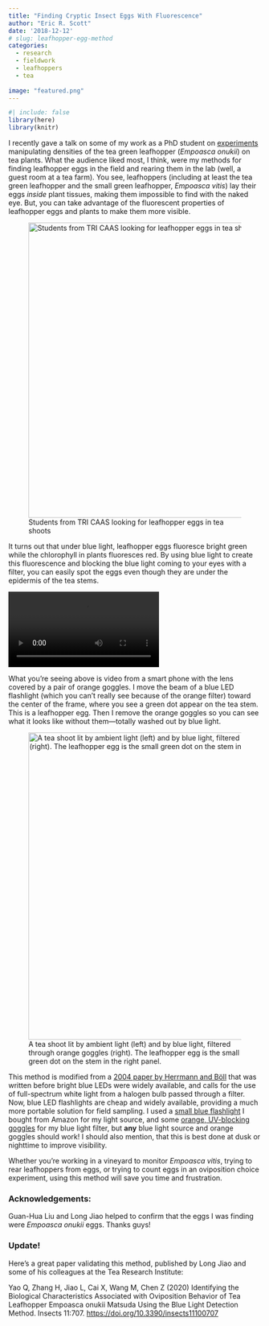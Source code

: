 ```yaml
---
title: "Finding Cryptic Insect Eggs With Fluorescence"
author: "Eric R. Scott"
date: '2018-12-12'
# slug: leafhopper-egg-method
categories:
  - research
  - fieldwork
  - leafhoppers
  - tea
  
image: "featured.png"
---
```


```r
#| include: false
library(here)
library(knitr)
```

I recently gave a talk on some of my work as a PhD student on [experiments](http://www.ericrscott.com/project/climate-leafhopper-quality/) manipulating densities of the tea green leafhopper (*Empoasca onukii*) on tea plants.
What the audience liked most, I think, were my methods for finding leafhopper eggs in the field and rearing them in the lab (well, a guest room at a tea farm).
You see, leafhoppers (including at least the tea green leafhopper and the small green leafhopper, *Empoasca vitis*) lay their eggs *inside* plant tissues, making them impossible to find with the naked eye.
But, you can take advantage of the fluorescent properties of leafhopper eggs and plants to make them more visible.

![Students from TRI CAAS looking for leafhopper eggs in tea shoots](learning-SLEDA.jpeg){fig-align="center" width="587"}

It turns out that under blue light, leafhopper eggs fluoresce bright green while the chlorophyll in plants fluoresces red.
By using blue light to create this fluorescence and blocking the blue light coming to your eyes with a filter, you can easily spot the eggs even though they are under the epidermis of the tea stems.

![](SLEDA.mp4)

What you're seeing above is video from a smart phone with the lens covered by a pair of orange goggles.
I move the beam of a blue LED flashlight (which you can't really see because of the orange filter) toward the center of the frame, where you see a green dot appear on the tea stem.
This is a leafhopper egg.
Then I remove the orange goggles so you can see what it looks like without them---totally washed out by blue light.

![A tea shoot lit by ambient light (left) and by blue light, filtered through orange goggles (right). The leafhopper egg is the small green dot on the stem in the right panel.](SLEDA-in-lab.png){fig-align="center" width="611"}

This method is modified from a [2004 paper by Herrmann and Böll](http://link.springer.com/10.1007/BF03356146) that was written before bright blue LEDs were widely available, and calls for the use of full-spectrum white light from a halogen bulb passed through a filter.
Now, blue LED flashlights are cheap and widely available, providing a much more portable solution for field sampling.
I used a [small blue flashlight](https://www.amazon.com/WAYLLSHINE-Flashlight-Adjustable-Camping-Activities/dp/B00WD0XFAW) I bought from Amazon for my light source, and some [orange, UV-blocking goggles](https://www.amazon.com/Uvex-S0360X-Ultra-spec-SCT-Orange-Anti-Fog/dp/B003OBZ64M/ref=sr_1_3?ie=UTF8&qid=1544637112&sr=8-3&keywords=uvex+orange+goggles) for my blue light filter, but **any** blue light source and orange goggles should work!
I should also mention, that this is best done at dusk or nighttime to improve visibility.

Whether you're working in a vineyard to monitor *Empoasca vitis*, trying to rear leafhoppers from eggs, or trying to count eggs in an oviposition choice experiment, using this method will save you time and frustration.

### Acknowledgements:

Guan-Hua Liu and Long Jiao helped to confirm that the eggs I was finding were *Empoasca onukii* eggs.
Thanks guys!

### Update!

Here's a great paper validating this method, published by Long Jiao and some of his colleagues at the Tea Research Institute:

Yao Q, Zhang H, Jiao L, Cai X, Wang M, Chen Z (2020) Identifying the Biological Characteristics Associated with Oviposition Behavior of Tea Leafhopper Empoasca onukii Matsuda Using the Blue Light Detection Method.
Insects 11:707.
<https://doi.org/10.3390/insects11100707>
